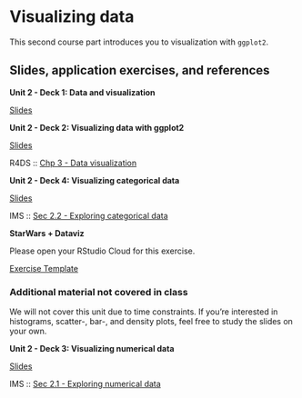 # Visualizing data {#visualizing-data}

This second course part introduces you to visualization with `ggplot2`.

## Slides, application exercises, and references

::: slide-deck
**Unit 2 - Deck 1: Data and visualization**

::: slides
[Slides](https://lukas-jue.github.io/intro-tidyverse-2023-january/slides/u2-d01-data-viz/u2-d01-data-viz.html#1)
:::
:::

::: slide-deck
**Unit 2 - Deck 2: Visualizing data with ggplot2**

::: slides
[Slides](https://lukas-jue.github.io/intro-tidyverse-2023-january/slides/u2-d02-ggplot2/u2-d02-ggplot2.html#1)
:::

::: reading
R4DS :: [Chp 3 - Data visualization](https://r4ds.had.co.nz/data-visualisation.html)
:::
:::

::: slide-deck
**Unit 2 - Deck 4: Visualizing categorical data**

::: slides
[Slides](https://lukas-jue.github.io/intro-tidyverse-2023-january/slides/u2-d04-viz-cat/u2-d04-viz-cat.html#1)
:::

::: reading
IMS :: [Sec 2.2 - Exploring categorical data](https://openintro-ims.netlify.app/summarizing-visualizing-data.html#categorical-data)
:::
:::

::: application-exercise
**StarWars + Dataviz**

Please open your RStudio Cloud for this exercise.

::: source
[Exercise Template](https://github.com/lukas-jue/intro-tidyverse-2023-january/blob/master/docs/application-exercises/ae-03-starwars-dataviz/starwars.Rmd)
:::

<!-- ::: source -->

<!-- [Solution, `.Rmd` file](https://github.com/lukas-jue/intro-tidyverse-2023-january/blob/master/docs/application-exercises/ae-03-starwars-dataviz/starwars-solution.Rmd) -->

<!-- ::: -->
:::

### Additional material not covered in class

We will not cover this unit due to time constraints.
If you're interested in histograms, scatter-, bar-, and density plots, feel free to study the slides on your own.

::: slide-deck
**Unit 2 - Deck 3: Visualizing numerical data**

::: slides
[Slides](https://lukas-jue.github.io/intro-tidyverse-2023-january/slides/u2-d03-viz-num/u2-d03-viz-num.html#1)
:::

::: reading
IMS :: [Sec 2.1 - Exploring numerical data](https://openintro-ims.netlify.app/summarizing-visualizing-data.html#numerical-data)
:::
:::
